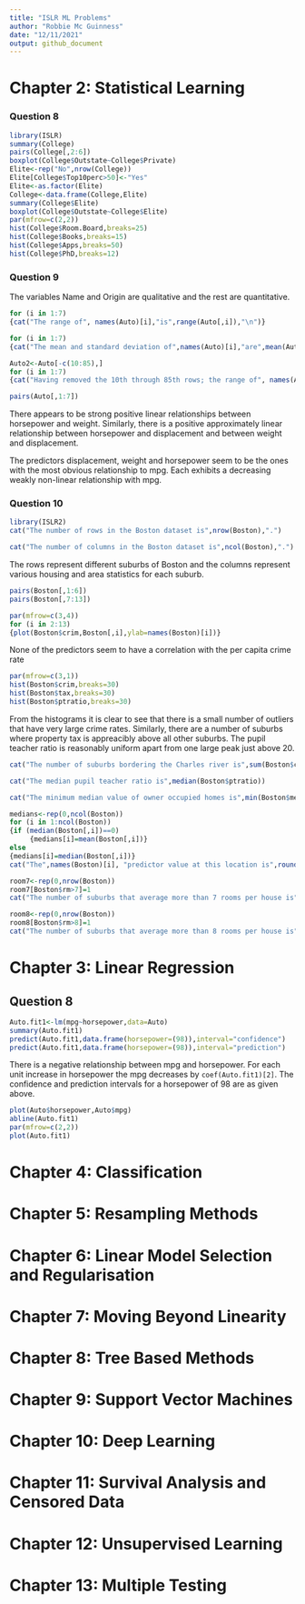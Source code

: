 ```yaml
---
title: "ISLR ML Problems"
author: "Robbie Mc Guinness"
date: "12/11/2021"
output: github_document
---
```



# Chapter 2: Statistical Learning

### Question 8
```r
library(ISLR)
summary(College)
pairs(College[,2:6])
boxplot(College$Outstate~College$Private)
Elite<-rep("No",nrow(College))
Elite[College$Top10perc>50]<-"Yes"
Elite<-as.factor(Elite)
College<-data.frame(College,Elite)
summary(College$Elite)
boxplot(College$Outstate~College$Elite)
par(mfrow=c(2,2))
hist(College$Room.Board,breaks=25)
hist(College$Books,breaks=15)
hist(College$Apps,breaks=50)
hist(College$PhD,breaks=12)

```
  

### Question 9
  The variables Name and Origin are qualitative and the rest are quantitative.
  
```r
for (i in 1:7)
{cat("The range of", names(Auto)[i],"is",range(Auto[,i]),"\n")}
```
  
```r
for (i in 1:7)
{cat("The mean and standard deviation of",names(Auto)[i],"are",mean(Auto[,i]),"and",sd(Auto[,i]),"\n")}
```


```r
Auto2<-Auto[-c(10:85),]
for (i in 1:7)
{cat("Having removed the 10th through 85th rows; the range of", names(Auto2)[i],"is",range(Auto2[,i]),"\n and the mean and standard deviation of",names(Auto2)[i],"are",mean(Auto2[,i]),"and",sd(Auto2[,i]),".\n")}
```

```r
pairs(Auto[,1:7])
```

There appears to be strong positive linear relationships between horsepower and weight. Similarly, there is a positive approximately linear relationship between horsepower and displacement and between weight and displacement.

The predictors displacement, weight and horsepower seem to be the ones with the most obvious relationship to mpg. Each exhibits a decreasing weakly non-linear relationship with mpg.

### Question 10
   
```r
library(ISLR2)
cat("The number of rows in the Boston dataset is",nrow(Boston),".")

cat("The number of columns in the Boston dataset is",ncol(Boston),".")
```
The rows represent different suburbs of Boston and the columns represent various housing and area statistics for each suburb. 

```r
pairs(Boston[,1:6])
pairs(Boston[,7:13])
```

```r
par(mfrow=c(3,4))
for (i in 2:13)
{plot(Boston$crim,Boston[,i],ylab=names(Boston)[i])}
```

None of the predictors seem to have a correlation with the per capita crime rate

```r
par(mfrow=c(3,1))
hist(Boston$crim,breaks=30)
hist(Boston$tax,breaks=30)
hist(Boston$ptratio,breaks=30)
```

From the histograms it is clear to see that there is a small number of outliers that have very large crime rates. Similarly, there are a number of suburbs where property tax is appreacibly above all other suburbs. The pupil teacher ratio is reasonably uniform apart from one large peak just above 20. 

```r
cat("The number of suburbs bordering the Charles river is",sum(Boston$chas),"\n")

cat("The median pupil teacher ratio is",median(Boston$ptratio))

cat("The minimum median value of owner occupied homes is",min(Boston$medv),"and it occurs in the",which.min(Boston$medv),"suburb.\n")

medians<-rep(0,ncol(Boston))
for (i in 1:ncol(Boston))
{if (median(Boston[,i])==0)
     {medians[i]=mean(Boston[,i])}
else
{medians[i]=median(Boston[,i])}
cat("The",names(Boston)[i], "predictor value at this location is",round(Boston[which.min(Boston$medv),i]/medians[i],3),"times the median value of that predictor. \n")}

room7<-rep(0,nrow(Boston))
room7[Boston$rm>7]=1
cat("The number of suburbs that average more than 7 rooms per house is",sum(room7)," representing",round(sum(room7)/length(room7),3),"of suburbs  \n")

room8<-rep(0,nrow(Boston))
room8[Boston$rm>8]=1
cat("The number of suburbs that average more than 8 rooms per house is",sum(room8)," representing",round(sum(room8)/length(room8),3),"of suburbs  \n")
```

# Chapter 3: Linear Regression

## Question 8


```r
Auto.fit1<-lm(mpg~horsepower,data=Auto)
summary(Auto.fit1)
predict(Auto.fit1,data.frame(horsepower=(98)),interval="confidence")
predict(Auto.fit1,data.frame(horsepower=(98)),interval="prediction")
```

There is a negative relationship between mpg and horsepower. For each unit increase in horsepower the mpg decreases by `coef(Auto.fit1)[2]`. The confidence and prediction intervals for a horsepower of 98 are as given above.

```r
plot(Auto$horsepower,Auto$mpg)
abline(Auto.fit1)
par(mfrow=c(2,2))
plot(Auto.fit1)
```

# Chapter 4: Classification

# Chapter 5: Resampling Methods

# Chapter 6: Linear Model Selection and Regularisation

# Chapter 7: Moving Beyond Linearity

# Chapter 8: Tree Based Methods

# Chapter 9: Support Vector Machines

# Chapter 10: Deep Learning

# Chapter 11: Survival Analysis and Censored Data

# Chapter 12: Unsupervised Learning

# Chapter 13: Multiple Testing

